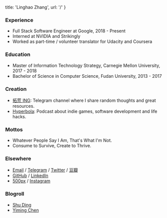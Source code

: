 
  title: 'Linghao Zhang',
  url: '/'
}


### Experience

- Full Stack Software Engineer at Google, 2018 - Present
- Interned at NVIDIA and Strikingly
- Worked as part-time / volunteer translator for Udacity and Coursera

### Education

- Master of Information Technology Strategy, Carnegie Mellon University, 2017 - 2018
- Bachelor of Science in Computer Science, Fudan University, 2013 - 2017

### Creation

- [拓荒 ING](https://t.me/instante_thoughts): Telegram channel where I share random thoughts and great resources.
- [Hyperbola](https://hyperbola.link/): Podcast about indie games, software development and life hacks.

### Mottos

- Whatever People Say I Am, That's What I'm Not.
- Consume to Survive, Create to Thrive.

### Elsewhere

- [Email](mailto:linghaozh@gmail.com) / [Telegram](https://t.me/instante_42) / [Twitter](https://twitter.com/instante_42) / [豆瓣](https://www.douban.com/people/instante_42/)
- [GitHub](https://github.com/dnc1994) / [LinkedIn](https://www.linkedin.com/in/linghaozh)
- [500px](https://500px.com/linghaozh) / [Instagram](https://www.instagram.com/instante_42/)

### Blogroll

- [Shu Ding](https://shud.in/about/)
- [Yiming Chen](https://dsdshcym.github.io/blog/)
